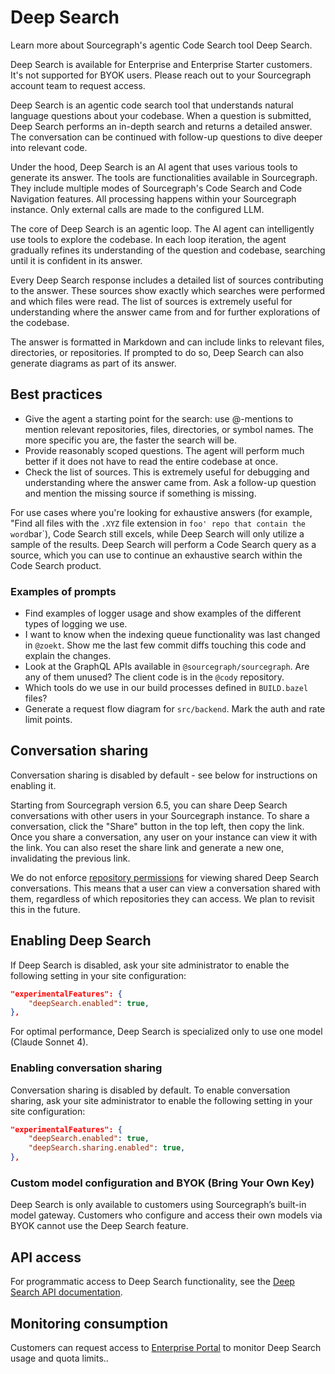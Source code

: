 # Deep Search

<p className= "subtitle">Learn more about Sourcegraph's agentic Code Search tool Deep Search.</p>

<Callout type="note">Deep Search is available for Enterprise and Enterprise Starter customers. It's not supported for BYOK users. Please reach out to your Sourcegraph account team to request access. </Callout>

Deep Search is an agentic code search tool that understands natural language questions about your codebase. When a question is submitted, Deep Search performs an in-depth search and returns a detailed answer. The conversation can be continued with follow-up questions to dive deeper into relevant code.

Under the hood, Deep Search is an AI agent that uses various tools to generate its answer. The tools are functionalities available in Sourcegraph. They include multiple modes of Sourcegraph's Code Search and Code Navigation features. All processing happens within your Sourcegraph instance. Only external calls are made to the configured LLM.

The core of Deep Search is an agentic loop. The AI agent can intelligently use tools to explore the codebase. In each loop iteration, the agent gradually refines its understanding of the question and codebase, searching until it is confident in its answer.

Every Deep Search response includes a detailed list of sources contributing to the answer. These sources show exactly which searches were performed and which files were read. The list of sources is extremely useful for understanding where the answer came from and for further explorations of the codebase.

The answer is formatted in Markdown and can include links to relevant files, directories, or repositories. If prompted to do so, Deep Search can also generate diagrams as part of its answer.

## Best practices

- Give the agent a starting point for the search: use @-mentions to mention relevant repositories, files, directories, or symbol names. The more specific you are, the faster the search will be.
- Provide reasonably scoped questions. The agent will perform much better if it does not have to read the entire codebase at once.
- Check the list of sources. This is extremely useful for debugging and understanding where the answer came from. Ask a follow-up question and mention the missing source if something is missing.

For use cases where you're looking for exhaustive answers (for example, "Find all files with the `.XYZ` file extension in `foo' repo that contain the word`bar`), Code Search still excels, while Deep Search will only utilize a sample of the results. Deep Search will perform a Code Search query as a source, which you can use to continue an exhaustive search within the Code Search product.

### Examples of prompts

- Find examples of logger usage and show examples of the different types of logging we use.
- I want to know when the indexing queue functionality was last changed in `@zoekt`. Show me the last few commit diffs touching this code and explain the changes.
- Look at the GraphQL APIs available in `@sourcegraph/sourcegraph`. Are any of them unused? The client code is in the `@cody` repository.
- Which tools do we use in our build processes defined in `BUILD.bazel` files?
- Generate a request flow diagram for `src/backend`. Mark the auth and rate limit points.

## Conversation sharing

<Callout type= "note">Conversation sharing is disabled by default - see below for instructions on enabling it. </Callout>

Starting from Sourcegraph version 6.5, you can share Deep Search conversations with other users in your Sourcegraph instance. To share a conversation, click the "Share" button in the top left, then copy the link. Once you share a conversation, any user on your instance can view it with the link. You can also reset the share link and generate a new one, invalidating the previous link.

We do not enforce [repository permissions](/admin/permissions) for viewing shared Deep Search conversations. This means that a user can view a conversation shared with them, regardless of which repositories they can access. We plan to revisit this in the future.

## Enabling Deep Search

If Deep Search is disabled, ask your site administrator to enable the following setting in your site configuration:
```json
"experimentalFeatures": {
    "deepSearch.enabled": true,
},
```

For optimal performance, Deep Search is specialized only to use one model (Claude Sonnet 4).

### Enabling conversation sharing

Conversation sharing is disabled by default. To enable conversation sharing, ask your site administrator to enable the following setting in your site configuration:

```json
"experimentalFeatures": {
    "deepSearch.enabled": true,
    "deepSearch.sharing.enabled": true,
},
```


### Custom model configuration and BYOK (Bring Your Own Key) 
Deep Search is only available to customers using Sourcegraph’s built-in model gateway. Customers who configure and access their own models via BYOK cannot use the Deep Search feature.

## API access

For programmatic access to Deep Search functionality, see the [Deep Search API documentation](/deep-search/api).

## Monitoring consumption

Customers can request access to [Enterprise Portal](/enterprise-portal#deep-search-usage-monitoring) to monitor Deep Search usage and quota limits..
